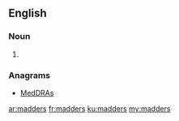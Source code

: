 ==English==

===Noun===
{{head|en}}

# {{plural of|madder}}

===Anagrams===
* [[MedDRAs#English|MedDRAs]]

[[ar:madders]]
[[fr:madders]]
[[ku:madders]]
[[my:madders]]